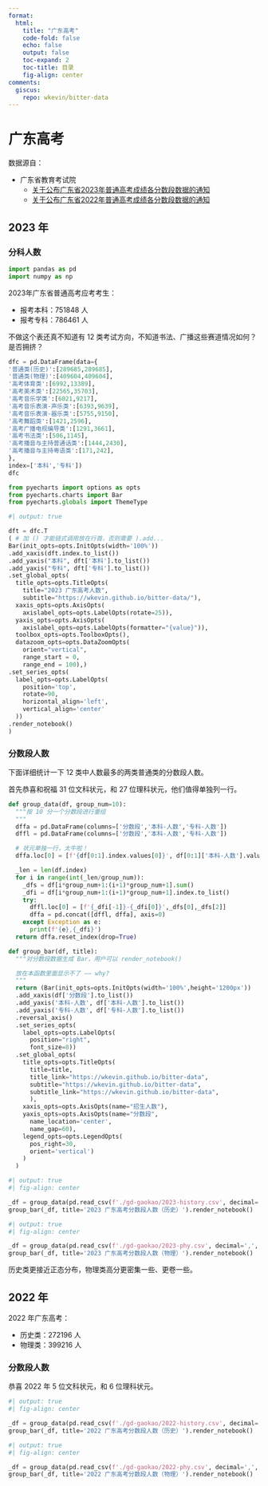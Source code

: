 ```yaml
---
format: 
  html:
    title: "广东高考"
    code-fold: false
    echo: false
    output: false
    toc-expand: 2
    toc-title: 目录
    fig-align: center
comments:
  giscus: 
    repo: wkevin/bitter-data
---
```


# 广东高考

数据源自：

- 广东省教育考试院
  - [关于公布广东省2023年普通高考成绩各分数段数据的通知](https://eea.gd.gov.cn/zwgk_tjxx/content/post_4207233.html)
  - [关于公布广东省2022年普通高考成绩各分数段数据的通知](https://eea.gd.gov.cn/zwgk_tjxx/content/post_3986282.html)

## 2023 年

### 分科人数


```python
import pandas as pd
import numpy as np
```

2023年广东省普通高考应考考生：

- 报考本科：751848 人
- 报考专科：786461 人

不做这个表还真不知道有 12 类考试方向，不知道书法、广播这些赛道情况如何？是否拥挤？


```python
dfc = pd.DataFrame(data={
'普通类(历史)':[289685,289685],
'普通类(物理)':[409604,409604],
'高考体育类':[6992,13389],
'高考美术类':[22565,35703],
'高考音乐学类':[6021,9217],
'高考音乐表演-声乐类':[6393,9639],
'高考音乐表演-器乐类':[5755,9150],
'高考舞蹈类':[1421,2596],
'高考广播电视编导类':[1291,3661],
'高考书法类':[506,1145],
'高考播音与主持普通话类':[1444,2430],
'高考播音与主持粤语类':[171,242],
},
index=['本科','专科'])
dfc
```

```python
from pyecharts import options as opts
from pyecharts.charts import Bar
from pyecharts.globals import ThemeType
```

```python
#| output: true

dft = dfc.T
( # 加 () 才能链式调用放在行首，否则需要 ).add...
Bar(init_opts=opts.InitOpts(width='100%'))
.add_xaxis(dft.index.to_list())
.add_yaxis("本科", dft['本科'].to_list())
.add_yaxis("专科", dft['专科'].to_list())
.set_global_opts(
  title_opts=opts.TitleOpts(
    title="2023 广东高考人数", 
    subtitle="https://wkevin.github.io/bitter-data/"),
  xaxis_opts=opts.AxisOpts(
    axislabel_opts=opts.LabelOpts(rotate=25)),
  yaxis_opts=opts.AxisOpts(
    axislabel_opts=opts.LabelOpts(formatter="{value}")),
  toolbox_opts=opts.ToolboxOpts(),
  datazoom_opts=opts.DataZoomOpts(
    orient="vertical",
    range_start = 0,
    range_end = 100),)
.set_series_opts(
  label_opts=opts.LabelOpts(
    position='top',
    rotate=90,
    horizontal_align='left',
    vertical_align='center'
  ))
.render_notebook()
)
```


### 分数段人数

下面详细统计一下 12 类中人数最多的两类普通类的分数段人数。

首先恭喜和祝福 31 位文科状元，和 27 位理科状元，他们值得单独列一行。


```python
def group_data(df, group_num=10):
  """按 10 分一个分数段进行重组
  """
  dffa = pd.DataFrame(columns=['分数段','本科-人数','专科-人数'])
  dffl = pd.DataFrame(columns=['分数段','本科-人数','专科-人数'])

  # 状元单独一行，太牛啦！
  dffa.loc[0] = [f'{df[0:1].index.values[0]}', df[0:1]['本科-人数'].values[0], df[0:1]['专科-人数'].values[0]]

  _len = len(df.index)
  for i in range(int(_len/group_num)):
    _dfs = df[i*group_num+1:(i+1)*group_num+1].sum()
    _dfi = df[i*group_num+1:(i+1)*group_num+1].index.to_list()
    try:
      dffl.loc[0] = [f'{_dfi[-1]}-{_dfi[0]}',_dfs[0],_dfs[2]]
      dffa = pd.concat([dffl, dffa], axis=0)
    except Exception as e:
      print(f'{e},{_dfi}')
  return dffa.reset_index(drop=True)
```


```python
def group_bar(df, title):
  """对分数段数据生成 Bar，用户可以 render_notebook()

  放在本函数里面显示不了 —— why?
  """
  return (Bar(init_opts=opts.InitOpts(width='100%',height='1200px'))
  .add_xaxis(df['分数段'].to_list())
  .add_yaxis('本科-人数', df['本科-人数'].to_list())
  .add_yaxis('专科-人数', df['专科-人数'].to_list())
  .reversal_axis()
  .set_series_opts(
    label_opts=opts.LabelOpts(
      position="right",
      font_size=8))
  .set_global_opts(
    title_opts=opts.TitleOpts(
      title=title,
      title_link="https://wkevin.github.io/bitter-data",
      subtitle="https://wkevin.github.io/bitter-data",
      subtitle_link="https://wkevin.github.io/bitter-data",
      ),
    xaxis_opts=opts.AxisOpts(name="招生人数"),
    yaxis_opts=opts.AxisOpts(name="分数段",
      name_location='center',
      name_gap=60),  
    legend_opts=opts.LegendOpts(
      pos_right=30,
      orient='vertical')
    )
  )
```

```python
#| output: true
#| fig-align: center

_df = group_data(pd.read_csv(f'./gd-gaokao/2023-history.csv', decimal=',', index_col=0))
group_bar(_df, title='2023 广东高考分数段人数（历史）').render_notebook()
```


```python
#| output: true
#| fig-align: center

_df = group_data(pd.read_csv(f'./gd-gaokao/2023-phy.csv', decimal=',', index_col=0))
group_bar(_df, title='2023 广东高考分数段人数（物理）').render_notebook()
```

历史类更接近正态分布，物理类高分更密集一些、更卷一些。

## 2022 年

2022 年广东高考：

- 历史类：272196 人
- 物理类：399216 人

### 分数段人数

恭喜 2022 年 5 位文科状元，和 6 位理科状元。

```python
#| output: true
#| fig-align: center

_df = group_data(pd.read_csv(f'./gd-gaokao/2022-history.csv', decimal=',', index_col=0))
group_bar(_df, title='2022 广东高考分数段人数（历史）').render_notebook()
```


```python
#| output: true
#| fig-align: center

_df = group_data(pd.read_csv(f'./gd-gaokao/2022-phy.csv', decimal=',', index_col=0))
group_bar(_df, title='2022 广东高考分数段人数（物理）').render_notebook()
```